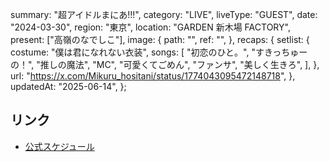   summary: "超アイドルまにあ!!!",
  category: "LIVE",
  liveType: "GUEST",
  date: "2024-03-30",
  region: "東京",
  location: "GARDEN 新木場 FACTORY",
  present: ["高嶺のなでしこ"],
  image: {
    path: "",
    ref: "",
  },
  recaps: {
    setlist: {
      costume: "僕は君になれない衣装",
      songs: [
        "初恋のひと。",
        "すきっちゅーの！",
        "推しの魔法",
        "MC",
        "可愛くてごめん",
        "ファンサ",
        "美しく生きろ",
      ],
    },
    url: "https://x.com/Mikuru_hositani/status/1774043095472148718",
  },
  updatedAt: "2025-06-14",
};

## リンク

- [公式スケジュール](https://takanenonadeshiko.jp/?p=1907)
